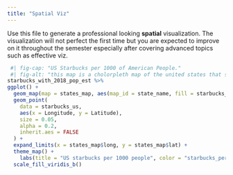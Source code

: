 ```yaml
---
title: "Spatial Viz"
---
```


Use this file to generate a professional looking **spatial** visualization.  The visualization will not perfect the first time but you are expected to improve on it throughout the semester especially after covering advanced topics such as effective viz.
```r
 #| fig-cap: "US Starbucks per 1000 of American People."
 #| fig-alt: "this map is a cholorpleth map of the united states that shows population in color and starbucks locations with black dots. more black dots are in heavily popualted areas like the west coast and east coast, the western midwest is sparser in starbucks."
starbucks_with_2018_pop_est %>%
ggplot() +
  geom_map(map = states_map, aes(map_id = state_name, fill = starbucks_per_10000)) +
  geom_point(
    data = starbucks_us,
    aes(x = Longitude, y = Latitude),
    size = 0.05,
    alpha = 0.2,
    inherit.aes = FALSE
  ) +
  expand_limits(x = states_map$long, y = states_map$lat) +
  theme_map() + 
    labs(title = "US starbucks per 1000 people", color = "starbucks_per_1000") +
  scale_fill_viridis_b()
```

